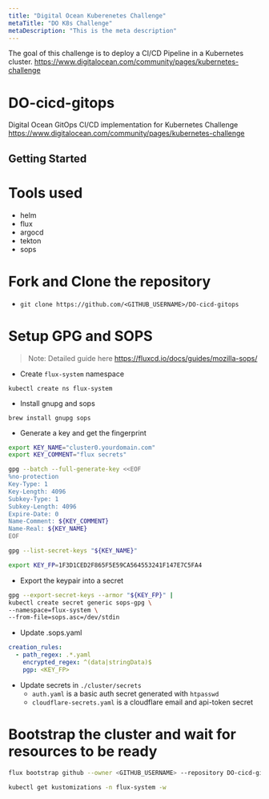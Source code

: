 ```yaml
---
title: "Digital Ocean Kuberenetes Challenge"
metaTitle: "DO K8s Challenge"
metaDescription: "This is the meta description"
---
```


The goal of this challenge is to deploy a CI/CD Pipeline in a Kubernetes cluster.
https://www.digitalocean.com/community/pages/kubernetes-challenge

# DO-cicd-gitops

Digital Ocean GitOps CI/CD implementation for Kubernetes
Challenge https://www.digitalocean.com/community/pages/kubernetes-challenge

## Getting Started

# Tools used

- helm
- flux
- argocd
- tekton
- sops

# Fork and Clone the repository

- `git clone https://github.com/<GITHUB_USERNAME>/DO-cicd-gitops`

# Setup GPG and SOPS

> Note: Detailed guide here https://fluxcd.io/docs/guides/mozilla-sops/

- Create `flux-system` namespace

`kubectl create ns flux-system`

- Install gnupg and sops

`brew install gnupg sops`

- Generate a key and get the fingerprint

```bash
export KEY_NAME="cluster0.yourdomain.com"
export KEY_COMMENT="flux secrets"

gpg --batch --full-generate-key <<EOF
%no-protection
Key-Type: 1
Key-Length: 4096
Subkey-Type: 1
Subkey-Length: 4096
Expire-Date: 0
Name-Comment: ${KEY_COMMENT}
Name-Real: ${KEY_NAME}
EOF
```

```bash
gpg --list-secret-keys "${KEY_NAME}"

export KEY_FP=1F3D1CED2F865F5E59CA564553241F147E7C5FA4
```

- Export the keypair into a secret

```bash
gpg --export-secret-keys --armor "${KEY_FP}" |
kubectl create secret generic sops-gpg \
--namespace=flux-system \
--from-file=sops.asc=/dev/stdin
```

- Update .sops.yaml

```yaml
creation_rules:
  - path_regex: .*.yaml
    encrypted_regex: ^(data|stringData)$
    pgp: <KEY_FP>
```

- Update secrets in `./cluster/secrets`
  - `auth.yaml` is a basic auth secret generated with `htpasswd`
  - `cloudflare-secrets.yaml` is a cloudflare email and api-token secret

# Bootstrap the cluster and wait for resources to be ready

```bash
flux bootstrap github --owner <GITHUB_USERNAME> --repository DO-cicd-gitops --branch main --path cluster/base --components source-controller,kustomize-controller
```

```bash
kubectl get kustomizations -n flux-system -w
```
